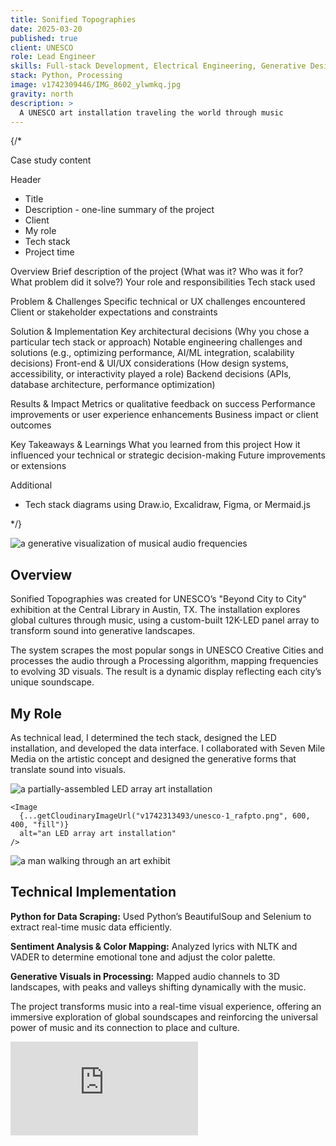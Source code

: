 ```yaml
---
title: Sonified Topographies
date: 2025-03-20
published: true
client: UNESCO
role: Lead Engineer
skills: Full-stack Development, Electrical Engineering, Generative Design
stack: Python, Processing
image: v1742309446/IMG_8602_ylwmkq.jpg
gravity: north
description: >
  A UNESCO art installation traveling the world through music
---
```


{/* 

Case study content

Header
- Title
- Description - one-line summary of the project
- Client
- My role
- Tech stack
- Project time

Overview
  Brief description of the project (What was it? Who was it for? What problem did it solve?)
  Your role and responsibilities
  Tech stack used

Problem & Challenges
  Specific technical or UX challenges encountered
  Client or stakeholder expectations and constraints

Solution & Implementation
  Key architectural decisions (Why you chose a particular tech stack or approach)
  Notable engineering challenges and solutions (e.g., optimizing performance, AI/ML integration, scalability decisions)
  Front-end & UI/UX considerations (How design systems, accessibility, or interactivity played a role)
  Backend decisions (APIs, database architecture, performance optimization)

Results & Impact
  Metrics or qualitative feedback on success
  Performance improvements or user experience enhancements
  Business impact or client outcomes

Key Takeaways & Learnings
  What you learned from this project
  How it influenced your technical or strategic decision-making
  Future improvements or extensions

Additional
- Tech stack diagrams using Draw.io, Excalidraw, Figma, or Mermaid.js

 */}


<ProjectInfo frontmatter={frontmatter} />

<div class="image-layout">
  <div class="image-full-width">
    <Image
      {...getCloudinaryImageUrl("v1742309446/IMG_8602_ylwmkq.jpg", 1200, 600, "fill", "north")}
      alt="a generative visualization of musical audio frequencies"
    />
  </div>
</div>

## Overview

Sonified Topographies was created for UNESCO’s "Beyond City to City" exhibition at the Central Library in Austin, TX. The installation explores global cultures through music, using a custom-built 12K-LED panel array to transform sound into generative landscapes.

The system scrapes the most popular songs in UNESCO Creative Cities and processes the audio through a Processing algorithm, mapping frequencies to evolving 3D visuals. The result is a dynamic display reflecting each city’s unique soundscape.

## My Role

As technical lead, I determined the tech stack, designed the LED installation, and developed the data interface. I collaborated with Seven Mile Media on the artistic concept and designed the generative forms that translate sound into visuals.

<div class="image-layout">
  <div class="image-grid grid-2">
    <Image
      {...getCloudinaryImageUrl("v1742313300/IMG_7311_sldldr.jpg", 600, 400, "fill")}
      alt="a partially-assembled LED array art installation"
    />
    
    <Image
      {...getCloudinaryImageUrl("v1742313493/unesco-1_rafpto.png", 600, 400, "fill")}
      alt="an LED array art installation"
    />
  </div>

  <div class="image-full-width">
    <Image
      {...getCloudinaryImageUrl("v1742229640/Screenshot-2023-07-18-at-11.29.14-PM_idgmhx.png", 1200, 600, "fill")}
      alt="a man walking through an art exhibit"
    />
  </div>
</div>

## Technical Implementation

**Python for Data Scraping:** Used Python’s BeautifulSoup and Selenium to extract real-time music data efficiently.

**Sentiment Analysis & Color Mapping:** Analyzed lyrics with NLTK and VADER to determine emotional tone and adjust the color palette.

**Generative Visuals in Processing:** Mapped audio channels to 3D landscapes, with peaks and valleys shifting dynamically with the music.

The project transforms music into a real-time visual experience, offering an immersive exploration of global soundscapes and reinforcing the universal power of music and its connection to place and culture.

<div class="video-container">
  <iframe
    src="https://www.youtube.com/embed/2SqLdy0x8DA"
    frameborder="0"
    allowfullscreen
  ></iframe>
</div>
